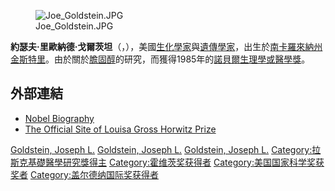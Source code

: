 [[File:Joe_Goldstein.JPG|thumb]]

'''約瑟夫·里歐納德·戈爾茨坦'''（{{lang-en|'''Joseph Leonard Goldstein'''}}，{{bd|1940年|4月18日}}），美國[[生物化學|生化學家]]與[[遺傳學|遺傳學家]]，出生於[[南卡羅來納州|南卡羅來納州]][[金斯特里_(南卡羅來納州)|金斯特里]]。由於關於[[膽固醇|膽固醇]]的研究，而獲得1985年的[[諾貝爾生理學或醫學獎|諾貝爾生理學或醫學獎]]。

== 外部連結 ==
* [http://nobelprize.org/medicine/laureates/1985/goldstein-bio.html Nobel Biography] {{Wayback|url=http://nobelprize.org/medicine/laureates/1985/goldstein-bio.html |date=20080705165836 }}
* [http://www.cumc.columbia.edu/horwitz/ The Official Site of Louisa Gross Horwitz Prize] {{Wayback|url=http://www.cumc.columbia.edu/horwitz/ |date=20080306063925 }}

{{諾貝爾生理學或醫學獎獲得者 (1976年-2000年)}}
{{Winners of the National Medal of Science|biological}}
{{加拿大盖尔德纳国际奖获得者}}
{{路易莎·格罗斯·霍维茨奖获得者}}
{{阿尔伯特·拉斯克基础医学研究奖获得者}}

{{Authority control}}
[[Category:諾貝爾生理學或醫學獎獲得者|Goldstein, Joseph L.]]
[[Category:美國生物化學家|Goldstein, Joseph L.]]
[[Category:美國遺傳學家|Goldstein, Joseph L.]]
[[Category:拉斯克基礎醫學研究獎得主|Category:拉斯克基礎醫學研究獎得主]]
[[Category:霍维茨奖获得者|Category:霍维茨奖获得者]]
[[Category:美国国家科学奖获奖者|Category:美国国家科学奖获奖者]]
[[Category:盖尔德纳国际奖获得者|Category:盖尔德纳国际奖获得者]]